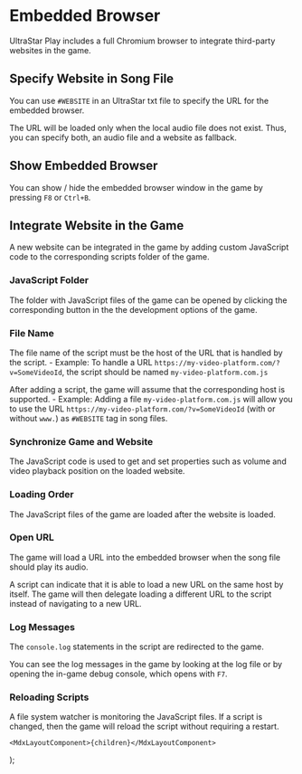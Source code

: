 
# Embedded Browser
UltraStar Play includes a full Chromium browser to integrate third-party websites in the game.

## Specify Website in Song File
You can use `#WEBSITE` in an UltraStar txt file to specify the URL for the embedded browser.

The URL will be loaded only when the local audio file does not exist.
Thus, you can specify both, an audio file and a website as fallback.

## Show Embedded Browser
You can show / hide the embedded browser window in the game by pressing `F8` or `Ctrl+B`.

## Integrate Website in the Game
A new website can be integrated in the game by adding custom JavaScript code to the corresponding scripts folder of the game.

### JavaScript Folder
The folder with JavaScript files of the game can be opened by clicking the corresponding button in the the development options of the game.

### File Name
The file name of the script must be the host of the URL that is handled by the script.
    - Example: To handle a URL `https://my-video-platform.com/?v=SomeVideoId`, the script should be named `my-video-platform.com.js`

After adding a script, the game will assume that the corresponding host is supported.
    - Example: Adding a file `my-video-platform.com.js` will allow you to use the URL `https://my-video-platform.com/?v=SomeVideoId` (with or without `www.`) as `#WEBSITE` tag in song files.

### Synchronize Game and Website
The JavaScript code is used to get and set properties such as volume and video playback position on the loaded website.

### Loading Order
The JavaScript files of the game are loaded after the website is loaded.

### Open URL
The game will load a URL into the embedded browser when the song file should play its audio.

A script can indicate that it is able to load a new URL on the same host by itself.
The game will then delegate loading a different URL to the script instead of navigating to a new URL.

### Log Messages
The `console.log` statements in the script are redirected to the game.

You can see the log messages in the game by looking at the log file or by opening the in-game debug console, which opens with `F7`.

### Reloading Scripts
A file system watcher is monitoring the JavaScript files. If a script is changed, then the game will reload the script without requiring a restart.

    <MdxLayoutComponent>{children}</MdxLayoutComponent>
);
